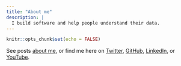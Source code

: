```yaml
---
title: "About me"
description: |
  I build software and help people understand their data.
---
```


```r
knitr::opts_chunk$set(echo = FALSE)
```

See posts [about me](https://maurolepore.github.io/#category:about-me), or find me here on [Twitter](https://twitter.com/mauro_lepore), [GitHub](https://github.com/maurolepore), [LinkedIn](https://www.linkedin.com/in/mauro-lepore), or [YouTube](http://bit.ly/r-videos).

